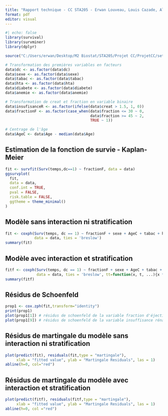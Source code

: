 ```yaml
---
title: "Rapport technique - CC STA205 - Erwan Louveau, Louis Cazade, Alarig Vigneras"
format: pdf
editor: visual
---
```


```r
#| echo: false
library(survival)
library(survminer)
library(dplyr)

source("C:/Users/erwan/Desktop/M2 Biostat/STA205/Projet CC/ProjetCC/setup.R")

# Transformation des premières variables en facteurs
data$dc <- as.factor(data$dc)
data$sexe <- as.factor(data$sexe)
data$tabac <- as.factor(data$tabac)
data$hta <- as.factor(data$hta)
data$diabete <- as.factor(data$diabete)
data$anemie <- as.factor(data$anemie)

# Transformation de creat et fraction en variable binaire 
data$insufisanceR <- as.factor(ifelse(data$creat > 1.5, 1, 0))
data$fractionF <- as.factor(case_when(data$fraction <= 30 ~ 0,
                                      data$fraction >= 45 ~ 2, 
                                      TRUE ~ 1)) 

# Centrage de l'âge 
data$AgeC <- data$Age - median(data$Age)
```

## Estimation de la fonction de survie - Kaplan-Meier

```r
fit <- survfit(Surv(temps,dc==1) ~ fractionF, data = data)
ggsurvplot(
  fit, 
  data = data,
  conf.int = TRUE,
  pval = FALSE,
  risk.table = FALSE,
  ggtheme = theme_minimal()
)
```

## Modèle sans interaction ni stratification

```r
fit <- coxph(Surv(temps, dc == 1) ~ fractionF + sexe + AgeC + tabac + hta + diabete + Sodium + anemie + insufisanceR + creatk, 
             data = data, ties = 'breslow')
summary(fit)
```

## Modèle avec interaction et stratification

```r
fitf <- coxph(Surv(temps, dc == 1) ~ fractionF + sexe + AgeC + tabac + hta + diabete + Sodium + anemie + creatk + strata(insufisanceR) + tt(as.numeric(fractionF)) + diabete*Sodium + tabac*sexe, 
              data = data, ties = 'breslow', tt=function(x, t, ...){x * t})
summary(fitf)
```

## Résidus de Schoenfeld

```r
prop1 <- cox.zph(fit,transform="identity")
print(prop1)
plot(prop1[1]) # résidus de schoenfeld de la variable fraction d'éjection
plot(prop1[9]) # résidus de schoenfeld de la variable insuffisance rénale
```

## Résidus de martingale du modèle sans interaction ni stratification

```r
plot(predict(fit), residuals(fit,type = "martingale"),
     xlab = "fitted value", ylab = "Martingale Residuals", las = 1)
abline(h=0, col="red")
```

## Résidus de martingale du modèle avec interaction et stratification

```r
plot(predict(fitf), residuals(fitf,type = "martingale"),
     xlab = "fitted value", ylab = "Martingale Residuals", las = 1)
abline(h=0, col ="red")
```
